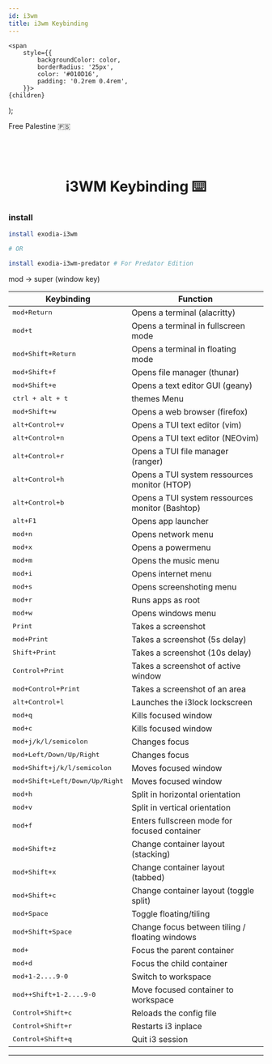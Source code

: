 ```yaml
---
id: i3wm
title: i3wm Keybinding
---
```


<!-- Badges -->
    <span
        style={{
            backgroundColor: color,
            borderRadius: '25px',
            color: '#010D16',
            padding: '0.2rem 0.4rem',
        }}>
    {children}
  </span>
);

<Highlight color="#04bdcb">Free Palestine 🇵🇸</Highlight>   <br></br><br></br>


<h1 align="center"> i3WM Keybinding ⌨️  </h1>

### install 

```bash
install exodia-i3wm

# OR

install exodia-i3wm-predator # For Predator Edition
```
mod -> super (window key)


|Keybinding | Function |
|------------ | ------------- |
|<kbd>mod+Return</kbd> | Opens a terminal (alacritty) |
|<kbd>mod+t</kbd> | Opens a terminal in fullscreen mode |
|<kbd>mod+Shift+Return</kbd> | Opens a terminal in floating mode |
|<kbd>mod+Shift+f</kbd> | Opens file manager (thunar) |
|<kbd>mod+Shift+e</kbd> | Opens a text editor GUI (geany) |
|<kbd>ctrl + alt + t</kbd>| themes Menu |
|<kbd>mod+Shift+w</kbd> | Opens a web browser (firefox) |
|<kbd>alt+Control+v</kbd> | Opens a TUI text editor (vim) |
|<kbd>alt+Control+n</kbd> | Opens a TUI text editor (NEOvim) |
|<kbd>alt+Control+r</kbd> | Opens a TUI file manager (ranger) |
|<kbd>alt+Control+h</kbd> | Opens a TUI system ressources monitor (HTOP) |
|<kbd>alt+Control+b</kbd> | Opens a TUI system ressources monitor (Bashtop) |
|<kbd>alt+F1</kbd> | Opens app launcher |
|<kbd>mod+n</kbd> | Opens network menu |
|<kbd>mod+x</kbd> | Opens a powermenu |
|<kbd>mod+m</kbd> | Opens the music menu |
|<kbd>mod+i</kbd> | Opens internet menu |
|<kbd>mod+s</kbd> | Opens screenshoting menu |
|<kbd>mod+r</kbd> | Runs apps as root |
|<kbd>mod+w</kbd> | Opens windows menu |
|<kbd>Print</kbd> | Takes a screenshot |
|<kbd>mod+Print</kbd> | Takes a screenshot (5s delay) |
|<kbd>Shift+Print</kbd> | Takes a screenshot (10s delay)|
|<kbd>Control+Print</kbd> | Takes a screenshot of active window |
|<kbd>mod+Control+Print</kbd> | Takes a screenshot of an area |
|<kbd>alt+Control+l</kbd> | Launches the i3lock lockscreen |
|<kbd>mod+q</kbd> | Kills focused window | 
|<kbd>mod+c</kbd> | Kills focused window |
|<kbd>mod+j/k/l/semicolon</kbd> | Changes focus |
|<kbd>mod+Left/Down/Up/Right</kbd> | Changes focus |
|<kbd>mod+Shift+j/k/l/semicolon</kbd> | Moves focused window |
|<kbd>mod+Shift+Left/Down/Up/Right</kbd> | Moves focused window |
|<kbd>mod+h</kbd> | Split in horizontal orientation |
|<kbd>mod+v</kbd> | Split in vertical orientation |
|<kbd>mod+f</kbd> | Enters fullscreen mode for focused container |
|<kbd>mod+Shift+z</kbd> | Change container layout (stacking) |
|<kbd>mod+Shift+x</kbd> | Change container layout (tabbed) |
|<kbd>mod+Shift+c</kbd> | Change container layout (toggle split) |
|<kbd>mod+Space</kbd> | Toggle floating/tiling |
|<kbd>mod+Shift+Space</kbd> | Change focus between tiling / floating windows |
|<kbd>mod+</kbd> | Focus the parent container |
|<kbd>mod+d</kbd> | Focus the child container |
|<kbd>mod+1-2....9-0</kbd> | Switch to workspace |
|<kbd>mod++Shift+1-2....9-0</kbd> | Move focused container to workspace |
|<kbd>Control+Shift+c</kbd> | Reloads the config file |
|<kbd>Control+Shift+r</kbd> | Restarts i3 inplace |
|<kbd>Control+Shift+q</kbd> | Quit i3 session |

---
